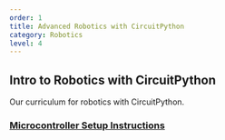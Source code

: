 ```yaml
---
order: 1
title: Advanced Robotics with CircuitPython
category: Robotics
level: 4
---
```


## Intro to Robotics with CircuitPython

Our curriculum for robotics with CircuitPython.

### [Microcontroller Setup Instructions](http://opensource.morganstanley.com/cpx-training/exercises/en-US/circuitpython/setup_bluefruit/)
